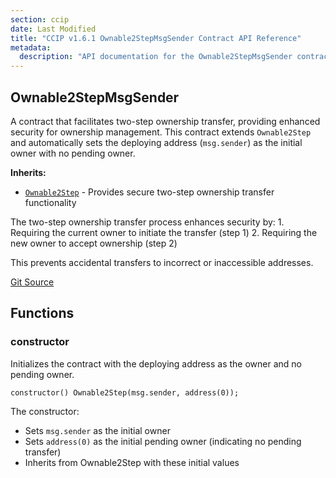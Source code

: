 ```yaml
---
section: ccip
date: Last Modified
title: "CCIP v1.6.1 Ownable2StepMsgSender Contract API Reference"
metadata:
  description: "API documentation for the Ownable2StepMsgSender contract in Chainlink CCIP v1.6.1"
---
```



<CcipCommon callout="ImportMoveCorePackage140" />

## Ownable2StepMsgSender

A contract that facilitates two-step ownership transfer, providing enhanced security for ownership management. This contract extends `Ownable2Step` and automatically sets the deploying address (`msg.sender`) as the initial owner with no pending owner.

**Inherits:**

- [`Ownable2Step`](/ccip/api-reference/evm/v1.6.1/ownable-2-step) - Provides secure two-step ownership transfer functionality

<Aside type="note">
The two-step ownership transfer process enhances security by:
1. Requiring the current owner to initiate the transfer (step 1)
2. Requiring the new owner to accept ownership (step 2)

This prevents accidental transfers to incorrect or inaccessible addresses.

</Aside>

[Git Source](https://github.com/smartcontractkit/chainlink-evm/blob/contracts-release/1.4.0/contracts/src/v0.8/shared/access/Ownable2StepMsgSender.sol)

## Functions

### constructor

Initializes the contract with the deploying address as the owner and no pending owner.

```solidity
constructor() Ownable2Step(msg.sender, address(0));
```

<Aside>

The constructor:

- Sets `msg.sender` as the initial owner
- Sets `address(0)` as the initial pending owner (indicating no pending transfer)
- Inherits from Ownable2Step with these initial values

</Aside>
